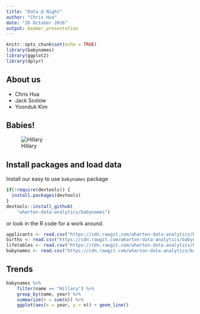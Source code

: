 ```yaml
---
title: "Data @ Night"
author: "Chris Hua"
date: "26 October 2016"
output: beamer_presentation
---
```


```r
knitr::opts_chunk$set(echo = TRUE)
library(babynames)
library(ggplot2)
library(dplyr)
```

## About us

* Chris Hua
* Jack Soslow
* Yoonduk Kim

## Babies!

![Hillary](http://blogs.reuters.com/great-debate/files/2015/04/clinton-baby-1024x783.jpg)

## Install packages and load data

Install our easy to use `babynames` package

```r
if(!require(devtools)) {
  install.packages(devtools)
}
devtools::install_github(
    "wharton-data-analytics/babynames")
```

or look in the R code for a work around.

```r
applicants <- read.csv("https://cdn.rawgit.com/wharton-data-analytics/babynames/master/data-raw/csv/applicants.csv")
births <- read.csv("https://cdn.rawgit.com/wharton-data-analytics/babynames/master/data-raw/csv/births.csv")
lifetables <- read.csv("https://cdn.rawgit.com/wharton-data-analytics/babynames/master/data-raw/csv/lifetables.csv")
babynames <- read.csv("https://cdn.rawgit.com/wharton-data-analytics/babynames/3192856738dee4a91bfc7d320355daa5ae428c17/data-raw/csv/babynames.csv")
```

## Trends

```r
babynames %>%
    filter(name == "Hillary") %>%
    group_by(name, year) %>%
    summarize(n = sum(n)) %>%
    ggplot(aes(x = year, y = n)) + geom_line()
```

